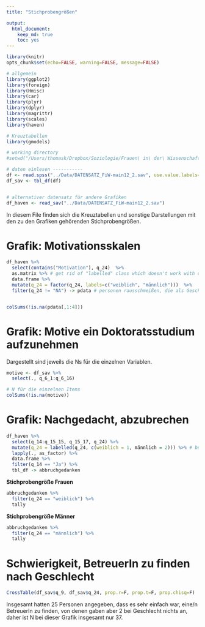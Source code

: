 ```yaml
---
title: "Stichprobengrößen"

output:
  html_document:
    keep_md: true
    toc: yes
---
```


```r
library(knitr)
opts_chunk$set(echo=FALSE, warning=FALSE, message=FALSE)
```

```r

# allgemein
library(ggplot2)
library(foreign)
library(Hmisc)
library(car)
library(plyr)
library(dplyr)
library(magrittr)
library(scales)
library(haven)

# Kreuztabellen
library(gmodels)

# working directory
#setwd("/Users/thomask/Dropbox/Soziologie/Frauen\ in\ der\ Wissenschaft/quantitative\ Erhebung/Arbeitsbereich\ Thomas/Berechnungen")

# daten einlesen -----------
df <- read.spss("../Data/DATENSATZ_FiW-main12_2.sav", use.value.labels=T, to.data.frame=T)
df_sav <- tbl_df(df)


# alternativer datensatz für andere Grafiken
df_haven <- read_sav("../Data/DATENSATZ_FiW-main12_2.sav")

```


In diesem File finden sich die Kreuztabellen und sonstige Darstellungen mit den zu den Grafiken gehörenden Stichprobengrößen.


# Grafik: Motivationsskalen

````r
df_haven %>%
  select(contains("Motivation"), q_24)  %>% 
  as.matrix %>% # get rid of "labelled" class which doesn't work with dplyr right now
  data.frame %>%
  mutate(q_24 = factor(q_24, labels=c("weiblich", "männlich")))  %>% 
  filter(q_24 != "NA") -> pdata # personen rausschmeißen, die als Geschlecht NA haben


colSums(!is.na(pdata[,1:4]))
````

# Grafik: Motive ein Doktoratsstudium aufzunehmen
Dargestellt sind jeweils die Ns für die einzelnen Variablen.

```r
motive <- df_sav %>%
  select(., q_6_1:q_6_16)

# N für die einzelnen Items
colSums(!is.na(motive))

```

# Grafik: Nachgedacht, abzubrechen

````r
df_haven %>%
  select(q_14:q_15_15, q_15_17, q_24) %>%
  mutate(q_24 = labelled(q_24, c(weiblich = 1, männlich = 2))) %>% # bug in as_factor umgehen: geschlecht hat 3 ausprägungen, es kommen aber nur 2 vor
  lapply(., as_factor) %>%
  data.frame %>%
  filter(q_14 == "Ja") %>%
  tbl_df -> abbruchgedanken
````

**Stichprobengröße Frauen**
```r
abbruchgedanken %>%
  filter(q_24 == "weiblich") %>%
  tally
```


**Stichprobengröße Männer**
```r
abbruchgedanken %>%
  filter(q_24 == "männlich") %>%
  tally
```


# Schwierigkeit, BetreuerIn zu finden nach Geschlecht
```r
CrossTable(df_sav$q_9, df_sav$q_24, prop.r=F, prop.t=F, prop.chisq=F)
```

Insgesamt hatten 25 Personen angegeben, dass es sehr einfach war, eine/n BetreuerIn zu finden, von denen gaben aber 2 bei Geschlecht nichts an, daher ist N bei dieser Grafik insgesamt nur 37.







